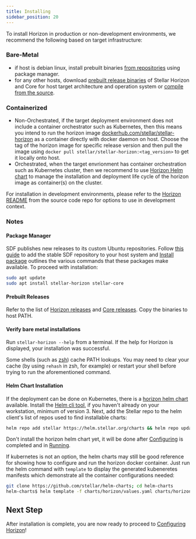 ```yaml
---
title: Installing
sidebar_position: 20
---
```



To install Horizon in production or non-development environments, we recommend the following based on target infrastructure:

### Bare-Metal

- if host is debian linux, install prebuilt binaries [from repositories](#package-manager) using package manager.
- for any other hosts, download [prebuilt release binaries](#prebuilt-releases) of Stellar Horizon and Core for host target architecture and operation system or [compile from the source](https://github.com/stellar/go/blob/master/services/horizon/internal/docs/GUIDE_FOR_DEVELOPERS.md#building-horizon).

### Containerized

- Non-Orchestrated, if the target deployment environment does not include a container orchestrator such as Kubernetes, then this means you intend to run the horizon image [dockerhub.com/stellar/stellar-horizon](https://hub.docker.com/r/stellar/stellar-horizon) as a container directly with docker daemon on host. Choose the tag of the horizon image for specific release version and then pull the image using `docker pull stellar/stellar-horizon:<tag_version>` to get it locally onto host.
- Orchestrated, when the target envrionment has container orchestration such as Kubernetes cluster, then we recommend to use [Horizon Helm chart](https://github.com/stellar/helm-charts/tree/main/charts/horizon) to manage the installation and deployment life cycle of the horizon image as container(s) on the cluster.

For installation in development environments, please refer to the [Horizon README](https://github.com/stellar/go/blob/master/services/horizon/README.md#try-it-out) from the source code repo for options to use in development context.

### Notes

#### Package Manager

SDF publishes new releases to its custom Ubuntu repositories. Follow [this guide](https://github.com/stellar/packages/blob/master/docs/adding-the-sdf-stable-repository-to-your-system.md#adding-the-sdf-stable-repository-to-your-system) to add the stable SDF repository to your host system and [Install package](https://github.com/stellar/packages/blob/master/docs/installing-individual-packages.md#installing-individual-packages) outlines the various commands that these packages make available. To proceed with installation:

<CodeExample>

```bash
sudo apt update
sudo apt install stellar-horizon stellar-core
```

</CodeExample>

#### Prebuilt Releases

Refer to the list of [Horizon releases](https://github.com/stellar/go/releases) and [Core releases](https://github.com/stellar/stellar-core/releases). Copy the binaries to host PATH.

#### Verify bare metal installations

Run `stellar-horizon --help` from a terminal. If the help for Horizon is displayed, your installation was successful.

Some shells (such as [zsh](https://www.zsh.org/)) cache PATH lookups. You may need to clear your cache (by using `rehash` in zsh, for example) or restart your shell before trying to run the aforementioned command.

#### Helm Chart Installation

If the deployment can be done on Kubernetes, there is a [horizon helm chart](https://github.com/stellar/helm-charts/blob/main/charts/horizon) available. Install the [Helm cli tool](https://helm.sh/docs/intro/install/), if you haven't already on your workstation, minimum of version 3. Next, add the Stellar repo to the helm client's list of repos used to find installable charts:

<CodeExample>

```bash
helm repo add stellar https://helm.stellar.org/charts && helm repo update stellar
```

</CodeExample>

Don't install the horizon helm chart yet, it will be done after [Configuring](./configuring.mdx) is completed and in [Running](./running.mdx).

If kubernetes is not an option, the helm charts may still be good reference for showing how to configure and run the horizon docker container. Just run the helm command with `template` to display the generated kubeneretes manifests which demonstrate all the container configurations needed:

<CodeExample>

```bash
git clone https://github.com/stellar/helm-charts; cd helm-charts
helm-charts$ helm template -f charts/horizon/values.yaml charts/horizon/
```

</CodeExample>

## Next Step

After installation is complete, you are now ready to proceed to [Configuring Horizon](./configuring.mdx)!
